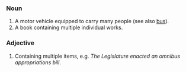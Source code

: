 ===Noun===

# A motor vehicle equipped to carry many people (see also [[bus]]).
# A book containing multiple individual works.

===Adjective===

# Containing multiple items, e.g. ''The Legislature enacted an omnibus appropriations bill''.